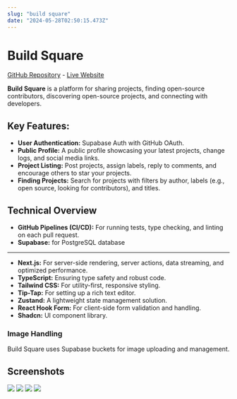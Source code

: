 ```yaml
---
slug: "build square"
date: "2024-05-28T02:50:15.473Z"
---
```


# Build Square

[GitHub Repository](https://github.com/buildsquare-org/buildsquare) - [Live Website](https://buildsquare.vercel.app/)

**Build Square** is a platform for sharing projects, finding open-source contributors, discovering open-source projects, and connecting with developers.

## Key Features:

- **User Authentication:** Supabase Auth with GitHub OAuth.
- **Public Profile:** A public profile showcasing your latest projects, change logs, and social media links.
- **Project Listing:** Post projects, assign labels, reply to comments, and encourage others to star your projects.
- **Finding Projects:** Search for projects with filters by author, labels (e.g., open source, looking for contributors), and titles.

## Technical Overview

- **GitHub Pipelines (CI/CD):** For running tests, type checking, and linting on each pull request.
- **Supabase:** for PostgreSQL database

---

- **Next.js:** For server-side rendering, server actions, data streaming, and optimized performance.
- **TypeScript:** Ensuring type safety and robust code.
- **Tailwind CSS:** For utility-first, responsive styling.
- **Tip-Tap:** For setting up a rich text editor.
- **Zustand:** A lightweight state management solution.
- **React Hook Form:** For client-side form validation and handling.
- **Shadcn:** UI component library.

### Image Handling

Build Square uses Supabase buckets for image uploading and management.

## Screenshots

<img
  src="/projects/buildsquare/buildsquare-sign-up.png"
  width={700}
  height={400}
/>
<img
  src="/projects/buildsquare/buildsquare-profile.png"
  width={700}
  height={400}
/>
<img
  src="/projects/buildsquare/buildsquare-project.png"
  width={700}
  height={400}
/>
<img
  src="/projects/buildsquare/buildsquare-feed.png"
  width={700}
  height={400}
/>
